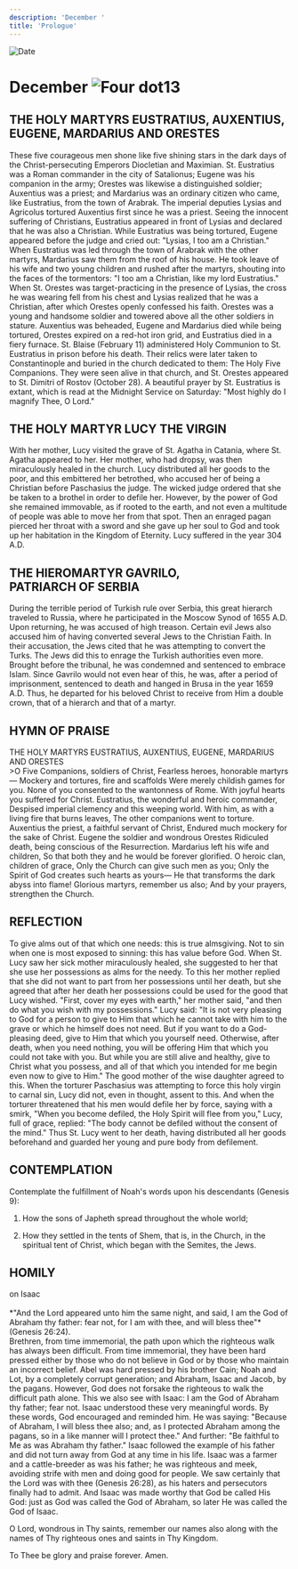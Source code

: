 ```yaml
---
description: 'December '
title: 'Prologue'
---
```


<RunningHead />
<Image src="/title-imprint.png" height={68} width={50} alt="Date" className="title-imprint"/>

# <div id="date">December <Image className="four-dot" src="/four-dot.png" height={15} width={15} alt="Four dot" />13</div>

## THE HOLY MARTYRS EUSTRATIUS, AUXENTIUS, EUGENE, MARDARIUS AND ORESTES

These five courageous men shone like five shining stars in the dark days of the Christ-persecuting Emperors Diocletian and Maximian. St. Eustratius was a Roman commander in the city of Satalionus; Eugene was his companion in the army; Orestes was likewise a distinguished soldier; Auxentius was a priest; and Mardarius was an ordinary citizen who came, like Eustratius, from the town of Arabrak. The imperial deputies Lysias and Agricolus tortured Auxentius first since he was a priest. Seeing the innocent suffering of Christians, Eustratius appeared in front of Lysias and declared that he was also a Christian. While Eustratius was being tortured, Eugene appeared before the judge and cried out: "Lysias, I too am a Christian." When Eustratius was led through the town of Arabrak with the other martyrs, Mardarius saw them from the roof of his house. He took leave of his wife and two young children and rushed after the martyrs, shouting into the faces of the tormentors: "I too am a Christian, like my lord Eustratius." When St. Orestes was target-practicing in the presence of Lysias, the cross he was wearing fell from his chest and Lysias realized that he was a Christian, after which Orestes openly confessed his faith. Orestes was a young and handsome soldier and towered above all the other soldiers in stature. Auxentius was beheaded, Eugene and Mardarius died while being tortured, Orestes expired on a red-hot iron grid, and Eustratius died in a fiery furnace. St. Blaise (February 11) administered Holy Communion to St. Eustratius in prison before his death. Their relics were later taken to Constantinople and buried in the church dedicated to them: The Holy Five Companions. They were seen alive in that church, and St. Orestes appeared to St. Dimitri of Rostov (October 28). A beautiful prayer by St. Eustratius is extant, which is read at the Midnight Service on Saturday: "Most highly do I magnify Thee, O Lord."

## THE HOLY MARTYR LUCY THE VIRGIN

With her mother, Lucy visited the grave of St. Agatha in Catania, where St. Agatha appeared to her. Her mother, who had dropsy, was then miraculously healed in the church. Lucy distributed all her goods to the poor, and this embittered her betrothed, who accused her of being a Christian before Paschasius the judge. The wicked judge ordered that she be taken to a brothel in order to defile her. However, by the power of God she remained immovable, as if rooted to the earth, and not even a multitude of people was able to move her from that spot. Then an enraged pagan pierced her throat with a sword and she gave up her soul to God and took up her habitation in the Kingdom of Eternity. Lucy suffered in the year 304 A.D.

## THE HIEROMARTYR GAVRILO,<br />PATRIARCH OF SERBIA

During the terrible period of Turkish rule over Serbia, this great hierarch traveled to Russia, where he participated in the Moscow Synod of 1655 A.D. Upon returning, he was accused of high treason. Certain evil Jews also accused him of having converted several Jews to the Christian Faith. In their accusation, the Jews cited that he was attempting to convert the Turks. The Jews did this to enrage the Turkish authorities even more. Brought before the tribunal, he was condemned and sentenced to embrace Islam. Since Gavrilo would not even hear of this, he was, after a period of imprisonment, sentenced to death and hanged in Brusa in the year 1659 A.D. Thus, he departed for his beloved Christ to receive from Him a double crown, that of a hierarch and that of a martyr.


## HYMN OF PRAISE
<div style={{textAlign:'center', color:'crimson', fontWeight:'bold'}}>
THE HOLY MARTYRS EUSTRATIUS, AUXENTIUS, EUGENE, MARDARIUS AND ORESTES
</div>
>O Five Companions, soldiers of Christ,  
Fearless heroes, honorable martyrs—  
Mockery and tortures, fire and scaffolds  
Were merely childish games for you.  
None of you consented to the wantonness of Rome.  
With joyful hearts you suffered for Christ.  
Eustratius, the wonderful and heroic commander,  
Despised imperial clemency and this weeping world.  
With him, as with a living fire that burns leaves,  
The other companions went to torture.  
Auxentius the priest, a faithful servant of Christ,  
Endured much mockery for the sake of Christ.  
Eugene the soldier and wondrous Orestes  
Ridiculed death, being conscious of the Resurrection.  
Mardarius left his wife and children,  
So that both they and he would be forever glorified.  
O heroic clan, children of grace,  
Only the Church can give such men as you;  
Only the Spirit of God creates such hearts as yours—  
He that transforms the dark abyss into flame!  
Glorious martyrs, remember us also;  
And by your prayers, strengthen the Church.  


## REFLECTION

To give alms out of that which one needs: this is true almsgiving. Not to sin when one is most exposed to sinning: this has value before God. When St. Lucy saw her sick mother miraculously healed, she suggested to her that she use her possessions as alms for the needy. To this her mother replied that she did not want to part from her possessions until her death, but she agreed that after her death her possessions could be used for the good that Lucy wished. "First, cover my eyes with earth," her mother said, "and then do what you wish with my possessions." Lucy said: "It is not very pleasing to God for a person to give to Him that which he cannot take with him to the grave or which he himself does not need. But if you want to do a God-pleasing deed, give to Him that which you yourself need. Otherwise, after death, when you need nothing, you will be offering Him that which you could not take with you. But while you are still alive and healthy, give to Christ what you possess, and all of that which you intended for me begin even now to give to Him." The good mother of the wise daughter agreed to this. When the torturer Paschasius was attempting to force this holy virgin to carnal sin, Lucy did not, even in thought, assent to this. And when the torturer threatened that his men would defile her by force, saying with a smirk, "When you become defiled, the Holy Spirit will flee from you," Lucy, full of grace, replied: "The body cannot be defiled without the consent of the mind." Thus St. Lucy went to her death, having distributed all her goods beforehand and guarded her young and pure body from defilement.


## CONTEMPLATION

Contemplate the fulfillment of Noah's words upon his descendants (Genesis 9):

1. How the sons of Japheth spread throughout the whole world;

2. How they settled in the tents of Shem, that is, in the Church, in the spiritual tent of Christ, which began with the Semites, the Jews.


## HOMILY
<div style={{textAlign:'center', color:'crimson', fontWeight:'bold'}}>
on Isaac
</div>
<br />
<div style={{textAlign:'right'}}>
*"And the Lord appeared unto him the same night, and said, I am the God of Abraham thy father: fear not, for I am with thee, and will bless thee"* (Genesis 26:24).
</div>
Brethren, from time immemorial, the path upon which the righteous walk has always been difficult. From time immemorial, they have been hard pressed either by those who do not believe in God or by those who maintain an incorrect belief. Abel was hard pressed by his brother Cain; Noah and Lot, by a completely corrupt generation; and Abraham, Isaac and Jacob, by the pagans. However, God does not forsake the righteous to walk the difficult path alone. This we also see with Isaac: I am the God of Abraham thy father; fear not. Isaac understood these very meaningful words. By these words, God encouraged and reminded him. He was saying: "Because of Abraham, I will bless thee also; and, as I protected Abraham among the pagans, so in a like manner will I protect thee." And further: "Be faithful to Me as was Abraham thy father." Isaac followed the example of his father and did not turn away from God at any time in his life. Isaac was a farmer and a cattle-breeder as was his father; he was righteous and meek, avoiding strife with men and doing good for people. We saw certainly that the Lord was with thee (Genesis 26:28), as his haters and persecutors finally had to admit. And Isaac was made worthy that God be called His God: just as God was called the God of Abraham, so later He was called the God of Isaac.

O Lord, wondrous in Thy saints, remember our names also along with the names of Thy righteous ones and saints in Thy Kingdom.

To Thee be glory and praise forever. Amen.